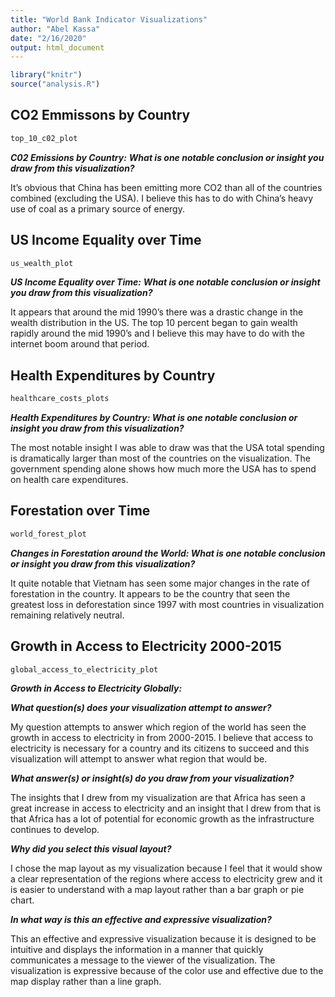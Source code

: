 ```yaml
---
title: "World Bank Indicator Visualizations"
author: "Abel Kassa"
date: "2/16/2020"
output: html_document
---
```


```r
library("knitr")
source("analysis.R")

```

## CO2 Emmissons by Country
```r
top_10_c02_plot
```




**_C02 Emissions by Country:_**
**_What is one notable conclusion or insight you draw from this visualization?_**

It's obvious that China has been emitting more CO2 than all of the countries combined (excluding the USA). I believe this has to do with China's heavy use of coal as a primary source of energy.

## US Income Equality over Time

```r
us_wealth_plot
```



**_US Income Equality over Time:_**
**_What is one notable conclusion or insight you draw from this visualization?_**

It appears that around the mid 1990's there was a drastic change in the wealth distribution in the US. The top 10 percent began to gain wealth rapidly around the mid 1990's and I believe this may have to do with the internet boom around that period.

## Health Expenditures by Country

```r
healthcare_costs_plots
```




**_Health Expenditures by Country: What is one notable conclusion or insight you draw from this visualization?_**

The most notable insight I was able to draw was that the USA total spending is dramatically larger than most of the countries on the visualization. The government spending alone shows how much more the USA has to spend on health care expenditures.

## Forestation over Time

```r
world_forest_plot
```




**_Changes in Forestation around the World: What is one notable conclusion or insight you draw from this visualization?_**

It quite notable that Vietnam has seen some major changes in the rate of forestation in the country. It appears to be the country that seen the greatest loss in deforestation since 1997 with most countries in visualization remaining relatively neutral.

## Growth in Access to Electricity 2000-2015

```r
global_access_to_electricity_plot
```



**_Growth in Access to Electricity Globally:_**

**_What question(s) does your visualization attempt to answer?_**

My question attempts to answer which region of the world has seen the growth in access to electricity in from 2000-2015. I believe that access to electricity is necessary for a country and its citizens to succeed and this visualization will attempt to answer what region that would be. 

**_What answer(s) or insight(s) do you draw from your visualization?_**

The insights that I drew from my visualization are that Africa has seen a great increase in access to electricity and an insight that I drew from that is that Africa has a lot of potential for economic growth as the infrastructure continues to develop.

**_Why did you select this visual layout?_**

I chose the map layout as my visualization because I feel that it would show a clear representation of the regions where access to electricity grew and it is easier to understand with a map layout rather than a bar graph or pie chart.

**_In what way is this an effective and expressive visualization?_**

This an effective and expressive visualization because it is designed to be intuitive and displays the information in a manner that quickly communicates a message to the viewer of the visualization. The visualization is expressive because of the color use and effective due to the map display rather than a line graph.
